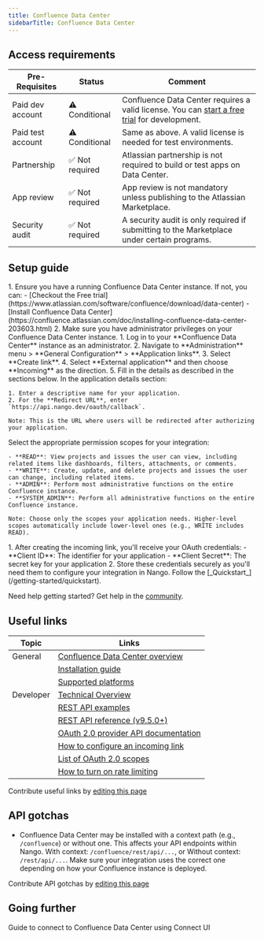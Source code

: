 ```yaml
---
title: Confluence Data Center
sidebarTitle: Confluence Data Center
---
```



<Overview />
<PreBuiltTooling />
<PreBuiltUseCases />

## Access requirements
| Pre-Requisites    | Status         | Comment                                                                                                                                                              |
| ----------------- | -------------- | -------------------------------------------------------------------------------------------------------------------------------------------------------------------- |
| Paid dev account  | ⚠️ Conditional | Confluence Data Center requires a valid license. You can [start a free trial](https://www.atlassian.com/software/confluence/download/data-center) for development. |
| Paid test account | ⚠️ Conditional | Same as above. A valid license is needed for test environments.                                                                                                      |
| Partnership       | ✅ Not required | Atlassian partnership is not required to build or test apps on Data Center.                                                                                          |
| App review        | ✅ Not required | App review is not mandatory unless publishing to the Atlassian Marketplace.                                                                                          |
| Security audit    | ✅ Not required | A security audit is only required if submitting to the Marketplace under certain programs.                                                                           |



## Setup guide

<Steps>
  <Step title="Set up Confluence Data Center">
    1. Ensure you have a running Confluence Data Center instance. If not, you can:
       - [Checkout the Free trial](https://www.atlassian.com/software/confluence/download/data-center)
       - [Install Confluence Data Center](https://confluence.atlassian.com/doc/installing-confluence-data-center-203603.html)
    2. Make sure you have administrator privileges on your Confluence Data Center instance.
  </Step>
  <Step title="Create an incoming link">
    1. Log in to your **Confluence Data Center** instance as an administrator.
    2. Navigate to **Administration** menu > **General Configuration** > **Application links**.
    3. Select **Create link**.
    4. Select **External application** and then choose **Incoming** as the direction.
    5. Fill in the details as described in the sections below.
  </Step>
  <Step title="Provide application details">
    In the application details section:

    1. Enter a descriptive name for your application.
    2. For the **Redirect URL**, enter `https://api.nango.dev/oauth/callback`.

    Note: This is the URL where users will be redirected after authorizing your application.
  </Step>
  <Step title="Configure application permissions">
    Select the appropriate permission scopes for your integration:

    - **READ**: View projects and issues the user can view, including related items like dashboards, filters, attachments, or comments.
    - **WRITE**: Create, update, and delete projects and issues the user can change, including related items.
    - **ADMIN**: Perform most administrative functions on the entire Confluence instance.
    - **SYSTEM_ADMIN**: Perform all administrative functions on the entire Confluence instance.

    Note: Choose only the scopes your application needs. Higher-level scopes automatically include lower-level ones (e.g., WRITE includes READ).
  </Step>
  <Step title="Obtain OAuth credentials">
    1. After creating the incoming link, you'll receive your OAuth credentials:
       - **Client ID**: The identifier for your application
       - **Client Secret**: The secret key for your application
    2. Store these credentials securely as you'll need them to configure your integration in Nango.
  </Step>
  <Step title="Next">
    Follow the [_Quickstart_](/getting-started/quickstart).
  </Step>
</Steps>

<Tip>Need help getting started? Get help in the [community](https://nango.dev/slack).</Tip>


## Useful links

| Topic     | Links                                                                                                                     |
| --------- | ------------------------------------------------------------------------------------------------------------------------- |
| General   | [Confluence Data Center overview](https://www.atlassian.com/enterprise/data-center/confluence)                              |                                                      |
|           | [Installation guide](https://confluence.atlassian.com/doc/confluence-installation-guide-135681.html)                      |
|           | [Supported platforms](https://confluence.atlassian.com/doc/supported-platforms-207488198.html)                            |
| Developer | [Technical Overview](https://confluence.atlassian.com/enterprise/confluence-data-center-technical-overview-612959401.html)  
|           | [REST API examples](https://developer.atlassian.com/server/confluence/confluence-rest-api-examples/)                     |
|           | [REST API reference (v9.5.0+)](https://developer.atlassian.com/server/confluence/rest/v950/intro/#about)                  |
|           | [OAuth 2.0 provider API documentation](https://developer.atlassian.com/server/confluence/confluence-oauth2-provider-api/) |
|           | [How to configure an incoming link](https://confluence.atlassian.com/display/DOC/Configure+an+incoming+link)              |
|           | [List of OAuth 2.0 scopes](https://developer.atlassian.com/server/confluence/confluence-oauth2-provider-api/#scopes)      |
|           | [How to turn on rate limiting](https://confluence.atlassian.com/doc/improving-instance-stability-with-rate-limiting-992679004.html)      |


<Note>Contribute useful links by [editing this page](https://github.com/nangohq/nango/tree/master/docs-v2/integrations/all/confluence-data-center.mdx)</Note>

## API gotchas

- Confluence Data Center may be installed with a context path (e.g., `/confluence`) or without one. This affects your API endpoints within Nango. With context: `/confluence/rest/api/...`, or Without context: `/rest/api/...`. Make sure your integration uses the correct one depending on how your Confluence instance is deployed.

<Note>Contribute API gotchas by [editing this page](https://github.com/nangohq/nango/tree/master/docs-v2/integrations/all/confluence-data-center.mdx)</Note>

## Going further

<Card title="Connect to Confluence Data Center" icon="link" href="/integrations/all/confluence-data-center/connect" horizontal>
  Guide to connect to Confluence Data Center using Connect UI
</Card>
